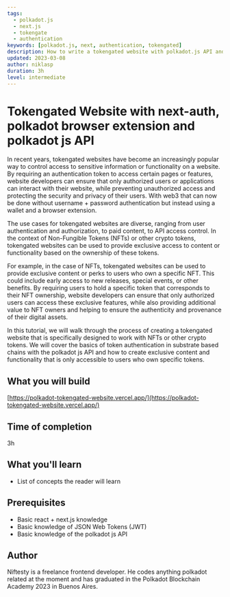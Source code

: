 ```yaml
---
tags:
  - polkadot.js
  - next.js
  - tokengate
  - authentication
keywords: [polkadot.js, next, authentication, tokengated]
description: How to write a tokengated website with polkadot.js API and next.js
updated: 2023-03-08
author: niklasp
duration: 3h
level: intermediate
---
```


# Tokengated Website with next-auth, polkadot browser extension and polkadot js API

In recent years, tokengated websites have become an increasingly popular way to
control access to sensitive information or functionality on a website. By
requiring an authentication token to access certain pages or features, website
developers can ensure that only authorized users or applications can interact
with their website, while preventing unauthorized access and protecting the
security and privacy of their users. With web3 that can now be done without
username + password authentication but instead using a wallet and a browser
extension.

The use cases for tokengated websites are diverse, ranging from user
authentication and authorization, to paid content, to API access control. In the
context of Non-Fungible Tokens (NFTs) or other crypto tokens, tokengated
websites can be used to provide exclusive access to content or functionality
based on the ownership of these tokens.

For example, in the case of NFTs, tokengated websites can be used to provide
exclusive content or perks to users who own a specific NFT. This could include
early access to new releases, special events, or other benefits. By requiring
users to hold a specific token that corresponds to their NFT ownership, website
developers can ensure that only authorized users can access these exclusive
features, while also providing additional value to NFT owners and helping to
ensure the authenticity and provenance of their digital assets.

In this tutorial, we will walk through the process of creating a tokengated
website that is specifically designed to work with NFTs or other crypto tokens.
We will cover the basics of token authentication in substrate based chains with
the polkadot js API and how to create exclusive content and functionality that
is only accessible to users who own specific tokens.

## What you will build

[https://polkadot-tokengated-website.vercel.app/](https://polkadot-tokengated-website.vercel.app/)

## Time of completion

3h

## What you'll learn

- List of concepts the reader will learn

## Prerequisites

- Basic react + next.js knowledge
- Basic knowledge of JSON Web Tokens (JWT)
- Basic knowledge of the polkadot js API

## Author

Niftesty is a freelance frontend developer. He codes anything polkadot related
at the moment and has graduated in the Polkadot Blockchain Academy 2023 in
Buenos Aires.
